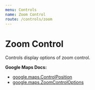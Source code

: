 ```yaml
---
menu: Controls
name: Zoom Control
route: /controls/zoom
---
```



# Zoom Control

Controls display options of zoom control.

**Google Maps Docs:**

- [google.maps.ControlPosition](https://developers.google.com/maps/documentation/javascript/reference#ControlPosition)
- [google.maps.ZoomControlOptions](https://developers.google.com/maps/documentation/javascript/reference#ZoomControlOptions)

<Playground>
  <DocsMap zoom={8} center={{ lat: 36, lng: -122 }}>
    <ZoomControl position="BOTTOM_CENTER" />
  </DocsMap>
</Playground>

<PropsTable of={ZoomControl} />
